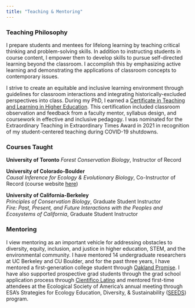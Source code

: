 ```yaml
---
title: "Teaching & Mentoring"
---
```


### Teaching Philosophy  
I prepare students and mentees for lifelong learning by teaching critical thinking and problem-solving skills. In addition to instructing students in course content, I empower them to develop skills to pursue self-directed learning beyond the classroom. I accomplish this by emphasizing active learning and demonstrating the applications of classroom concepts to contemporary issues.  

I strive to create an equitable and inclusive learning environment through guidelines for classroom interactions and integrating historically-excluded perspectives into class. During my PhD, I earned a [Certificate in Teaching and Learning in Higher Education](https://gsi.berkeley.edu/programs-services/certificate-program/). This certification included classroom observation and feedback from a faculty mentor, syllabus design, and coursework in effective and inclusive pedagogy. I was nominated for the Extraordinary Teaching in Extraordinary Times Award in 2021 in recognition of my student-centered teaching during COVID-19 shutdowns.

### Courses Taught 
**University of Toronto**
*Forest Conservation Biology*, Instructor of Record

**University of Colorado-Boulder**  
*Causal Inference for Ecology & Evolutionary Biology*, Co-Instructor of Record (course website [here](https://katherinesiegel.github.io/EBIOcausalinference/))

**University of California-Berkeley**  
*Principles of Conservation Biology*, Graduate Student Instructor  
*Fire: Past, Present, and Future Interactions with the Peoples and Ecosystems of California*, Graduate Student Instructor

### Mentoring  
I view mentoring as an important vehicle for addressing obstacles to diversity, equity, inclusion, and justice in higher education, STEM, and the environmental community. I have mentored 14 undergraduate researchers at UC Berkeley and CU Boulder, and for the past three years, I have mentored a first-generation college student through [Oakland Promise](https://oaklandpromise.org/). I have also supported prospective grad students through the grad school application process through [Cientifico Latino](https://www.cientificolatino.com/) and mentored first-time attendees at the Ecological Society of America's annual meeting through ESA's Strategies for Ecology Education, Diversity, & Sustainability ([SEEDS](https://www.esa.org/seeds/)) program.